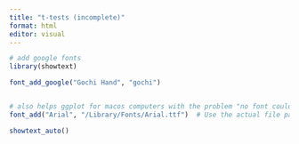 ```yaml
---
title: "t-tests (incomplete)"
format: html
editor: visual
---
```


```r
# add google fonts
library(showtext)

font_add_google("Gochi Hand", "gochi")


# also helps ggplot for macos computers with the problem "no font could be found for …"
font_add("Arial", "/Library/Fonts/Arial.ttf")  # Use the actual file path

showtext_auto()
```

## 

